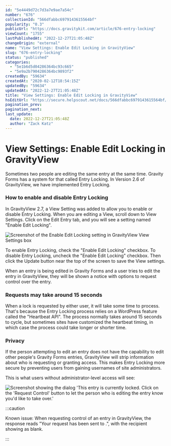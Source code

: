 ```yaml
---
id: "5e4449d72c7d3a7e9ae7a54c"
number: "676"
collectionId: "566dfabbc6979143615564bf"
popularity: "0.3"
publicUrl: "https://docs.gravitykit.com/article/676-entry-locking"
viewCount: "1755"
lastPublishedAt: "2022-12-27T21:05:48Z"
changeOrigin: "external"
name: "View Settings: Enable Edit Locking in GravityView"
slug: "676-entry-locking"
status: "published"
categories: 
  - "5e1b6d5d04286364bc93c665"
  - "5e9a2b7904286364bc9893f2"
createdBy: "59634"
createdAt: "2020-02-12T18:54:15Z"
updatedBy: "59634"
updatedAt: "2022-12-27T21:05:48Z"
title: "View Settings: Enable Edit Locking in GravityView"
hsEditUrl: "https://secure.helpscout.net/docs/566dfabbc6979143615564bf/article/5e4449d72c7d3a7e9ae7a54c"
pagination_prev: 
pagination_next: 
last_update:
  date: 2022-12-27T21:05:48Z
  author: "Zack Katz"
---
```


# View Settings: Enable Edit Locking in GravityView

Sometimes two people are editing the same entry at the same time. Gravity Forms has a system for that called Entry Locking. In Version 2.6 of GravityView, we have implemented Entry Locking.

### How to enable and disable Entry Locking

In GravityView 2.7, a View Setting was added to allow you to enable or disable Entry Locking. When you are editing a View, scroll down to View Settings. Click on the Edit Entry tab, and you will see a setting named "Enable Edit Locking".

![Screenshot of the Enable Edit Locking setting in GravityView View Settings box](https://i.gravitykit.com/uRWbD7+)

To enable Entry Locking, check the "Enable Edit Locking" checkbox. To disable Entry Locking, uncheck the "Enable Edit Locking" checkbox. Then click the Update button near the top of the screen to save the View settings.

When an entry is being edited in Gravity Forms and a user tries to edit the entry in GravityView, they will be shown a notice with options to request control over the entry.

### Requests may take around 15 seconds

When a lock is requested by either user, it will take some time to process. That's because the Entry Locking process relies on a WordPress feature called the "Heartbeat API". The process normally takes around 15 seconds to cycle, but sometimes sites have customized the heartbeat timing, in which case the process could take longer or shorter time.

### Privacy

If the person attempting to edit an entry does not have the capability to edit other people's Gravity Forms entries, GravityView will strip information about who is requesting or granting access. This makes Entry Locking more secure by preventing users from gaining usernames of site administrators.

This is what users without administrator-level access will see:

![Screenshot showing the dialog 'This entry is currently locked. Click on the 'Request Control' button to let the person who is editing the entry know you'd like to take over.'](https://i.gravitykit.com/OJbkTl+)


:::caution

Known issue: When requesting control of an entry in GravityView, the response reads "Your request has been sent to .", with the recipient showing as blank.

:::

 